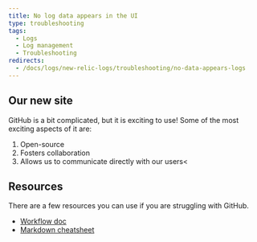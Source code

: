 ```yaml
---
title: No log data appears in the UI
type: troubleshooting
tags:
  - Logs
  - Log management
  - Troubleshooting
redirects:
  - /docs/logs/new-relic-logs/troubleshooting/no-data-appears-logs
---
```



## Our new site

GitHub is a bit complicated, but it is exciting to use! Some of the most exciting aspects of it are:

1. Open-source
2. Fosters collaboration
3. Allows us to communicate directly with our users<

## Resources

There are a few resources you can use if you are struggling with GitHub.

* [Workflow doc](https://docs.google.com/document/d/1XqsaY4o6srP3G1eBKbfzIg2-ptq1zIWILaQ1nHGJkkE/edit#)
* [Markdown cheatsheet](https://guides.github.com/features/mastering-markdown/)

